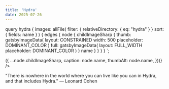 ```yaml
---
title: 'Hydra'
date: 2025-07-26
---
```



  query hydra {
    images: allFile(
      filter: { relativeDirectory: { eq: "hydra" } }
      sort: { fields: name }
    ) {
      edges {
        node {
          childImageSharp {
            thumb: gatsbyImageData(
              layout: CONSTRAINED
              width: 500
              placeholder: DOMINANT_COLOR
            )
            full: gatsbyImageData(
              layout: FULL_WIDTH
              placeholder: DOMINANT_COLOR
            )
          }
          name
        }
      }
    }
  }
`;

<div className="hydra-gallery">
  <style>{`
    .hydra-gallery .gatsby-image-gallery--grid {
      display: grid;
      grid-template-columns: repeat(auto-fit, minmax(300px, 1fr));
      gap: 1rem;
    }
    .hydra-gallery .gatsby-image-gallery--grid > :last-child {
      grid-column: 1 / -1;
    }
  `}</style>
  <GalleryWrapper
    images={props.data.images.edges.map(({ node }) => ({
      ...node.childImageSharp,
      caption: node.name,
      thumbAlt: node.name,
    }))}
  />
</div>

"There is nowhere in the world where you can live like you can in Hydra, and that includes Hydra." — Leonard Cohen
